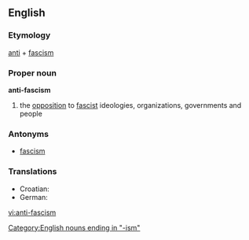 {{wikipedia}}
==English==

===Etymology===
[[anti]] + [[fascism]]

===Proper noun===
'''anti-fascism'''

# the [[opposition]] to [[fascist]] ideologies, organizations, governments and people

===Antonyms===
* [[fascism]]

===Translations===
{{rfc-level|Translations at L3+ (AutoFormat would have corrected level of Antonyms)}}
* Croatian: {{t-|hr|antifašizam|m}}
* German: {{t-|de|Antifaschismus|m}}

[[Category:English nouns ending in "-ism"]]

[[vi:anti-fascism]]